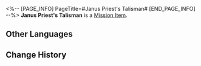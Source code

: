 <%-- [PAGE_INFO]
PageTitle=#Janus Priest's Talisman#
[END_PAGE_INFO] --%>
{{Item Infobox
|id          = 140556
|image       = Item Janus Priest's Talisman.png{{subst:void|<!--$UPLOAD:<<SpriteOutput/ItemFigures/140556.png>-<Item Janus Priest's Talisman.png>-<Item Icons>>-->}}
|type        = Mission Item
|invCategory = Missions
|rarity      = 3
|effect      = 
|description = A stone seal that symbolizes one's identity as a priest of Janus. It can resound with and open the Gate of Infinity.
}}
'''Janus Priest's Talisman''' is a [[Mission Item]].

==Other Languages==
{{Other Languages
|en   = Janus Priest's Talisman
|zhs  = 雅努斯祭司符节
|zht  = 雅努斯祭司符節
|ja   = ヤーヌス司祭の石符
|ko   = 야누스 사제의 신표
|es   = Amuleto sacerdotal de Jano
|fr   = Amulette sacerdotale de Janus
|ru   = Амулет жреца Янус
|th   = ตรานักบวช Janus
|vi   = Bùa Hộ Mệnh Của Tư Tế Janus
|de   = Talisman des Priesters von Janus
|id   = Jimat Imam Janus
|pt   = Talismã do Sacerdote de Janus
}}

==Change History==
{{Change History|3.0}}